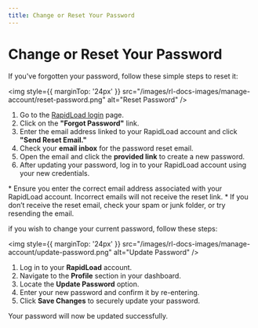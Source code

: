 ```yaml
---
title: Change or Reset Your Password
---
```



# Change or Reset Your Password

If you've forgotten your password, follow these simple steps to reset it:

<img style={{ marginTop: '24px' }} 
src="/images/rl-docs-images/manage-account/reset-password.png" alt="Reset Password" />

1. Go to the [RapidLoad login](https://app.rapidload.io/auth/sign-in) page.
2. Click on the **"Forgot Password"** link.
3. Enter the email address linked to your RapidLoad account and click **"Send Reset Email."**
4. Check your **email inbox** for the password reset email.
5. Open the email and click the **provided link** to create a new password.
6. After updating your password, log in to your RapidLoad account using your new credentials.

<Callout type="error" emoji="️📌">
*   Ensure you enter the correct email address associated with your RapidLoad account. Incorrect emails will not receive the reset link.
*   If you don’t receive the reset email, check your spam or junk folder, or try resending the email.
</Callout>

  

if you wish to change your current password, follow these steps:

<img style={{ marginTop: '24px' }} 
src="/images/rl-docs-images/manage-account/update-password.png" alt="Update Password" />

1. Log in to your **RapidLoad** account.
2. Navigate to the **Profile** section in your dashboard.
3. Locate the **Update Password** option.
4. Enter your new password and confirm it by re-entering.
5. Click **Save Changes** to securely update your password.

  

Your password will now be updated successfully.